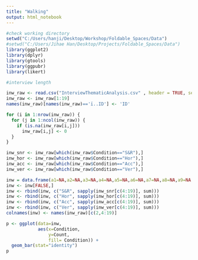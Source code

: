 ```yaml
---
title: "Walking"
output: html_notebook
---
```


```r
#check working directory
setwd("C:/Users/hanji/Desktop/Workshop/Foldable_Spaces/Data")
#setwd("C:/Users/Jihae Han/Desktop/Projects/Foldable_Spaces/Data")
library(ggplot2)
library(dplyr)
library(gtools)
library(ggpubr)
library(likert)
```

```r
#interview length

```

```r
inw_raw <- read.csv("InterviewThematicAnalysis.csv" , header = TRUE, sep = ";")
inw_raw <- inw_raw[1:19]
names(inw_raw)[names(inw_raw)=='ï..ID'] <- 'ID'

for (i in 1:nrow(inw_raw)) {
  for (j in 1:ncol(inw_raw)) {
    if (is.na(inw_raw[i,j]))
      inw_raw[i,j] <- 0
  }
}

inw_snr <- inw_raw[which(inw_raw$Condition=="S&R"),]
inw_hor <- inw_raw[which(inw_raw$Condition=="Hor"),]
inw_acc <- inw_raw[which(inw_raw$Condition=="Acc"),]
inw_ver <- inw_raw[which(inw_raw$Condition=="Ver"),]

inw = data.frame(a1=NA,a2=NA,a3=NA,a4=NA,a5=NA,a6=NA,a7=NA,a8=NA,a9=NA,a10=NA,a11=NA,a12=NA,a13=NA,a14=NA,a15=NA,a16=NA,a17=NA)
inw <- inw[FALSE,]
inw <- rbind(inw, c("S&R", sapply(inw_snr[c(4:19)], sum)))
inw <- rbind(inw, c("Hor", sapply(inw_hor[c(4:19)], sum)))
inw <- rbind(inw, c("Acc", sapply(inw_acc[c(4:19)], sum)))
inw <- rbind(inw, c("Ver", sapply(inw_ver[c(4:19)], sum)))
colnames(inw) <- names(inw_raw)[c(2,4:19)]

```

```r
p <- ggplot(data=inw, 
            aes(x=Condition, 
                y=Count, 
                fill= Condition)) + 
  geom_bar(stat="identity") 
p


```

